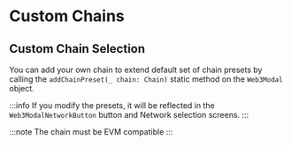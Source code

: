 # Custom Chains

## Custom Chain Selection

You can add your own chain to extend default set of chain presets by calling the `addChainPreset(_ chain: Chain)` static method on the `Web3Modal` object.

:::info
If you modify the presets, it will be reflected in the `Web3ModalNetworkButton` button and Network selection screens.
:::

:::note
The chain must be EVM compatible
:::
